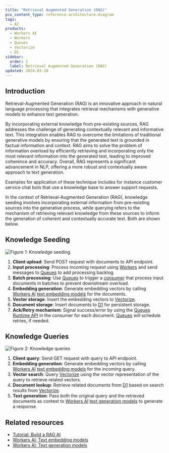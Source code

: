 ```yaml
---
title: "Retrieval Augmented Generation (RAG)"
pcx_content_type: reference-architecture-diagram
tags:
  - AI
products:
  - Workers AI
  - Workers
  - Queues
  - Vectorize
  - D1
sidebar:
  order: 1
  label: Retrieval Augmented Generation (RAG)
updated: 2024-03-18
---
```


## Introduction

Retrieval-Augmented Generation (RAG) is an innovative approach in natural language processing that integrates retrieval mechanisms with generative models to enhance text generation.

By incorporating external knowledge from pre-existing sources, RAG addresses the challenge of generating contextually relevant and informative text. This integration enables RAG to overcome the limitations of traditional generative models by ensuring that the generated text is grounded in factual information and context. RAG aims to solve the problem of information overload by efficiently retrieving and incorporating only the most relevant information into the generated text, leading to improved coherence and accuracy. Overall, RAG represents a significant advancement in NLP, offering a more robust and contextually aware approach to text generation.

Examples for application of these technique includes for instance customer service chat bots that use a knowledge base to answer support requests.

In the context of Retrieval-Augmented Generation (RAG), knowledge seeding involves incorporating external information from pre-existing sources into the generative process, while querying refers to the mechanism of retrieving relevant knowledge from these sources to inform the generation of coherent and contextually accurate text. Both are shown below.

## Knowledge Seeding

![Figure 1: Knowledge seeding](~/assets/images/reference-architecture/rag-ref-architecture-diagrams/rag-architecture-seeding.svg "Figure 1: Knowledge seeding")

1. **Client upload**: Send POST request with documents to API endpoint.
2. **Input processing**: Process incoming request using [Workers](/workers/) and send messages to [Queues](/queues/) to add processing backlog.
3. **Batch processing**: Use [Queues](/queues/) to trigger a [consumer](/queues/reference/how-queues-works/#consumers) that process input documents in batches to prevent downstream overload.
4. **Embedding generation**: Generate embedding vectors by calling [Workers AI](/workers-ai/) [text embedding models](/workers-ai/models/) for the documents.
5. **Vector storage**: Insert the embedding vectors to [Vectorize](/vectorize/).
6. **Document storage**: Insert documents to [D1](/d1/) for persistent storage.
7. **Ack/Retry mechanism**: Signal success/error by using the [Queues Runtime API](/queues/configuration/javascript-apis/#message) in the consumer for each document. [Queues](/queues/) will schedule retries, if needed.

## Knowledge Queries

![Figure 2: Knowledge queries](~/assets/images/reference-architecture/rag-ref-architecture-diagrams/rag-architecture-query.svg "Figure 2: Knowledge queries")

1. **Client query**: Send GET request with query to API endpoint.
2. **Embedding generation**: Generate embedding vectors by calling [Workers AI](/workers-ai/) [text embedding models](/workers-ai/models/) for the incoming query.
3. **Vector search**: Query [Vectorize](/vectorize/) using the vector representation of the query to retrieve related vectors.
4. **Document lookup**: Retrieve related documents from [D1](/d1/) based on search results from [Vectorize](/vectorize/).
5. **Text generation**: Pass both the original query and the retrieved documents as context to [Workers AI](/workers-ai/) [text generation models](/workers-ai/models/#text-generation) to generate a response.

## Related resources

- [Tutorial: Build a RAG AI](/workers-ai/tutorials/build-a-retrieval-augmented-generation-ai/)
- [Workers AI: Text embedding models](/workers-ai/models/)
- [Workers AI: Text generation models](/workers-ai/models/#text-generation)
